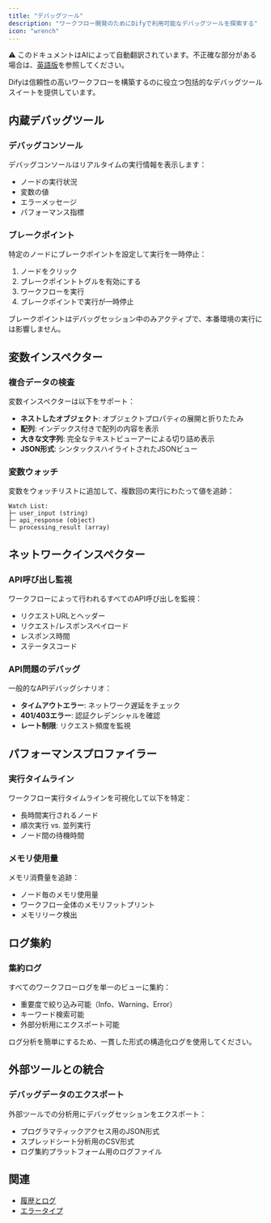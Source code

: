 ```yaml
---
title: "デバッグツール"
description: "ワークフロー開発のためにDifyで利用可能なデバッグツールを探索する"
icon: "wrench"
---
```


<Note> ⚠️ このドキュメントはAIによって自動翻訳されています。不正確な部分がある場合は、[英語版](../../../../en/documentation/pages/debug/debugging-tools.mdx)を参照してください。</Note>

Difyは信頼性の高いワークフローを構築するのに役立つ包括的なデバッグツールスイートを提供しています。

## 内蔵デバッグツール

### デバッグコンソール
デバッグコンソールはリアルタイムの実行情報を表示します：
- ノードの実行状況
- 変数の値
- エラーメッセージ
- パフォーマンス指標

### ブレークポイント
特定のノードにブレークポイントを設定して実行を一時停止：

1. ノードをクリック
2. ブレークポイントトグルを有効にする
3. ワークフローを実行
4. ブレークポイントで実行が一時停止

<Info>
  ブレークポイントはデバッグセッション中のみアクティブで、本番環境の実行には影響しません。
</Info>

## 変数インスペクター

### 複合データの検査
変数インスペクターは以下をサポート：
- **ネストしたオブジェクト**: オブジェクトプロパティの展開と折りたたみ
- **配列**: インデックス付きで配列の内容を表示
- **大きな文字列**: 完全なテキストビューアーによる切り詰め表示
- **JSON形式**: シンタックスハイライトされたJSONビュー

### 変数ウォッチ
変数をウォッチリストに追加して、複数回の実行にわたって値を追跡：

```
Watch List:
├─ user_input (string)
├─ api_response (object)
└─ processing_result (array)
```

## ネットワークインスペクター

### API呼び出し監視
ワークフローによって行われるすべてのAPI呼び出しを監視：
- リクエストURLとヘッダー
- リクエスト/レスポンスペイロード
- レスポンス時間
- ステータスコード

### API問題のデバッグ
一般的なAPIデバッグシナリオ：
- **タイムアウトエラー**: ネットワーク遅延をチェック
- **401/403エラー**: 認証クレデンシャルを確認
- **レート制限**: リクエスト頻度を監視

## パフォーマンスプロファイラー

### 実行タイムライン
ワークフロー実行タイムラインを可視化して以下を特定：
- 長時間実行されるノード
- 順次実行 vs. 並列実行
- ノード間の待機時間

### メモリ使用量
メモリ消費量を追跡：
- ノード毎のメモリ使用量
- ワークフロー全体のメモリフットプリント
- メモリリーク検出

## ログ集約

### 集約ログ
すべてのワークフローログを単一のビューに集約：
- 重要度で絞り込み可能（Info、Warning、Error）
- キーワード検索可能
- 外部分析用にエクスポート可能

<Tip>
  ログ分析を簡単にするため、一貫した形式の構造化ログを使用してください。
</Tip>

## 外部ツールとの統合

### デバッグデータのエクスポート
外部ツールでの分析用にデバッグセッションをエクスポート：
- プログラマティックアクセス用のJSON形式
- スプレッドシート分析用のCSV形式
- ログ集約プラットフォーム用のログファイル

## 関連

- [履歴とログ](/en/documentation/pages/debug/history-and-logs)
- [エラータイプ](/en/documentation/pages/debug/error-type)